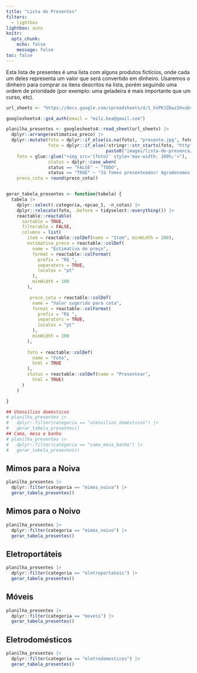 ```yaml
---
title: "Lista de Presentes"
filters:
  - lightbox
lightbox: auto
knitr:
  opts_chunk: 
    echo: false
    message: false
toc: false
---
```


Esta lista de presentes é uma lista com alguns produtos fictícios, onde cada um deles representa um valor que será convertido em dinheiro. Usaremos o dinheiro para comprar os itens descritos na lista, porém seguindo uma ordem de prioridade (por exemplo: uma geladeira é mais importante que um curso, etc).


```r
url_sheets <- "https://docs.google.com/spreadsheets/d/1_VsPKJZ6wz2HvabvGI6V-oW-1923KE_FyfKsvy-T2yc/edit#gid=0"

googlesheets4::gs4_auth(email = "milz.bea@gmail.com")

planilha_presentes <- googlesheets4::read_sheet(url_sheets) |> 
  dplyr::arrange(estimativa_preco) |> 
  dplyr::mutate(foto = dplyr::if_else(is.na(foto), "presente.jpg", foto),
                foto = dplyr::if_else(!stringr::str_starts(foto, "http"),
                                      paste0("images/lista-de-presenca/", foto), foto),
    foto = glue::glue("<img src='{foto}' style='max-width: 100%;'>"),
                status = dplyr::case_when(
                status == "FALSE" ~ "TODO",
                status == "TRUE" ~ "Já fomos presenteados! Agradecemos muito."),
    preco_cota = round(preco_cota))


gerar_tabela_presentes <- function(tabela) {
  tabela |>
    dplyr::select(-categoria,-opcao_1, -n_cotas) |>
    dplyr::relocate(foto, .before = tidyselect::everything()) |>
    reactable::reactable(
      sortable = TRUE,
      filterable = FALSE,
      columns = list(
        item = reactable::colDef(name = "Item", minWidth = 200),
        estimativa_preco = reactable::colDef(
          name = "Estimativa de preço",
          format = reactable::colFormat(
            prefix = "R$ ",
            separators = TRUE,
            locales = "pt"
          ),
          minWidth = 100
        ),

         preco_cota = reactable::colDef(
          name = "Valor sugerido para cota",
          format = reactable::colFormat(
            prefix = "R$ ",
            separators = TRUE,
            locales = "pt"
          ),
          minWidth = 100
        ),
        
        foto = reactable::colDef(
          name = "Foto",
          html = TRUE
        ),
        status = reactable::colDef(name = "Presentear",
          html = TRUE)
      )
    ) 

}

```

```r
## Utensílios domésticos
# planilha_presentes |> 
#   dplyr::filter(categoria == "utensilios_domesticos") |> 
#   gerar_tabela_presentes()
## Cama, mesa e banho
# planilha_presentes |> 
#   dplyr::filter(categoria == "cama_mesa_banho") |> 
#   gerar_tabela_presentes()
```

## Mimos para a Noiva

```r
planilha_presentes |> 
  dplyr::filter(categoria == "mimos_noiva") |> 
  gerar_tabela_presentes()
```


## Mimos para o Noivo

```r
planilha_presentes |> 
  dplyr::filter(categoria == "mimos_noivo") |> 
  gerar_tabela_presentes()
```

## Eletroportáteis

```r
planilha_presentes |> 
  dplyr::filter(categoria == "eletroportateis") |> 
  gerar_tabela_presentes()
```


## Móveis

```r
planilha_presentes |> 
  dplyr::filter(categoria == "moveis") |> 
  gerar_tabela_presentes()
```

## Eletrodomésticos

```r
planilha_presentes |> 
  dplyr::filter(categoria == "eletrodomesticos") |> 
  gerar_tabela_presentes()
```